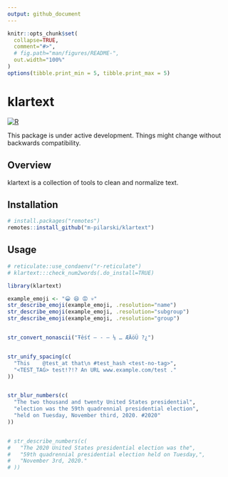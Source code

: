 ```yaml
---
output: github_document
---
```


<!-- README.md is generated from README.Rmd. Please edit that file -->

```r
knitr::opts_chunk$set(
  collapse=TRUE,
  comment="#>",
  # fig.path="man/figures/README-",
  out.width="100%"
)
options(tibble.print_min = 5, tibble.print_max = 5)
```

# klartext

[![R](https://github.com/m-pilarski/klartext/actions/workflows/r.yml/badge.svg)](https://github.com/m-pilarski/klartext/actions/workflows/r.yml)

This package is under active development. Things might change without backwards compatibility.

## Overview

klartext is a collection of tools to clean and normalize text.

## Installation

```r

# install.packages("remotes")
remotes::install_github("m-pilarski/klartext")

```

## Usage

```r

# reticulate::use_condaenv("r-reticulate")
# klartext:::check_num2words(.do_install=TRUE)

```

```r

library(klartext)

example_emoji <- "😀 😆 😡 💀"
str_describe_emoji(example_emoji, .resolution="name")
str_describe_emoji(example_emoji, .resolution="subgroup")
str_describe_emoji(example_emoji, .resolution="group")


str_convert_nonascii("Ŧêśť – - — ⅛ … ÆÄöÜ ?¿")


str_unify_spacing(c(
  "This    @test_at that\n #test_hash <test-no-tag>", 
  "<TEST_TAG> test!?!? An URL www.example.com/test ."
))


str_blur_numbers(c(
  "The two thousand and twenty United States presidential",
  "election was the 59th quadrennial presidential election",
  "held on Tuesday, November third, 2020. #2020"
))


# str_describe_numbers(c(
#   "The 2020 United States presidential election was the", 
#   "59th quadrennial presidential election held on Tuesday,",
#   "November 3rd, 2020."
# ))

```
